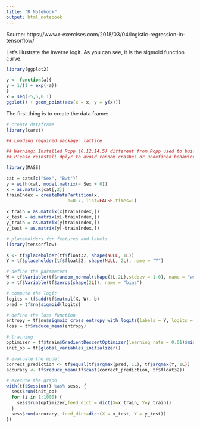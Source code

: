 ```yaml
---
title: "R Notebook"
output: html_notebook
---
```


Source: https://www.r-exercises.com/2018/03/04/logistic-regression-in-tensorflow/


Let’s illustrate the inverse logit. As you can see, it is the sigmoid function curve.

```r
library(ggplot2)

y <- function(a){
y = 1/(1 + exp(-a))
}
x = seq(-5,5,0.1)
ggplot() + geom_point(aes(x = x, y = y(x)))
```

The first thing is to create the data frame:

```r
# create dataframe
library(caret)

## Loading required package: lattice

## Warning: Installed Rcpp (0.12.14.5) different from Rcpp used to build dplyr (0.12.11).
## Please reinstall dplyr to avoid random crashes or undefined behavior.

library(MASS)

cat = cats[c("Sex", "Bwt")]
y = with(cat, model.matrix(~ Sex + 0))
x = as.matrix(cat[,2])
trainIndex = createDataPartition(x, 
                       p=0.7, list=FALSE,times=1)
 
x_train = as.matrix(x[trainIndex,])
x_test = as.matrix(x[-trainIndex,])
y_train = as.matrix(y[trainIndex,])
y_test = as.matrix(y[-trainIndex,])
```

```r
# placeholders for features and labels
library(tensorflow)

X <- tf$placeholder(tf$float32, shape(NULL, 1L))
Y = tf$placeholder(tf$float32, shape(NULL, 2L), name = "Y")
```

```r
# define the parameters
W = tf$Variable(tf$random_normal(shape(1L,2L),stddev = 1.0), name = "weghts")
b = tf$Variable(tf$zeros(shape(2L)), name = "bias")
```


```r
# compute the logit
logits = tf$add(tf$matmul(X, W), b)
pred = tf$nn$sigmoid(logits)
```


```r
# define the loss function
entropy = tf$nn$sigmoid_cross_entropy_with_logits(labels = Y, logits = logits)
loss = tf$reduce_mean(entropy)
```


```r
# training
optimizer = tf$train$GradientDescentOptimizer(learning_rate = 0.01)$minimize(loss)
init_op = tf$global_variables_initializer()
```


```r
# evaluate the model
correct_prediction <- tf$equal(tf$argmax(pred, 1L), tf$argmax(Y, 1L))
accuracy <- tf$reduce_mean(tf$cast(correct_prediction, tf$float32))
```

```r
# execute the graph
with(tf$Session() %as% sess, {
  sess$run(init_op)
  for (i in 1:1000) {
    sess$run(optimizer,feed_dict = dict(X=x_train, Y=y_train))
  }
  sess$run(accuracy, feed_dict=dict(X = x_test, Y = y_test))
})
```

